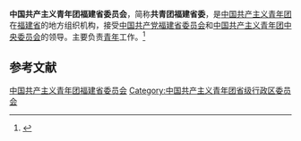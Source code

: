 {{Infobox PRCG
|机构名称 = 中国共产主义青年团<br />福建省委员会
|标志1    = China Youth League logo.svg
|上级机构 = [[中国共产主义青年团中央委员会|中国共产主义青年团中央委员会]]
|机构类型 = [[人民团体|人民团体]]
|行政级别 = 正地厅级
|届数     = 
|任期始   = 
|职位1    = 书　记
|人员1    = [[]]
|职位2    = 专职副书记
|人员2    = 李腾、邵明松、张阿峰
|人数2    =
|职位3    =兼职副书记
|人员3    =李文捷、连占记、刘安娟
|组织法规 = [[s:中国共产主义青年团章程|中国共产主义青年团章程]]
|中共上级 = [[中国共产党福建省委员会|中国共产党福建省委员会]]
|中共本级 = 中国共产党中国共产主义青年团福建省委员会[[党组|党组]]
|场所1    =
|地址1    =
|邮编1    =
|电话1    =
|网站     =
|网址     =
|时期1    =
|机构1    =
|时期2    =
|机构2    =
}}
'''中国共产主义青年团福建省委员会'''，简称'''共青团福建省委'''，是[[中国共产主义青年团|中国共产主义青年团]]在[[福建省|福建省]]的地方组织机构，接受[[中国共产党福建省委员会|中国共产党福建省委员会]]和[[中国共产主义青年团中央委员会|中国共产主义青年团中央委员会]]的领导。主要负责[[青年|青年]]工作。<ref>{{Cite book|title=中华人民共和国职官志|author=何虎生, 李耀东, 向常福主编|publisher=中国社会出版社|year=2003|isbn=9787800883934|location=北京|pages=}}</ref>

== 参考文献 ==
{{Reflist}}

{{中华人民共和国各省级行政区|委员会|中国共产主义青年团|仅内地=yes}}

{{Authority control}}
[[Category:中国共产主义青年团福建省委员会|]]
[[Category:中国共产主义青年团省级行政区委员会|Category:中国共产主义青年团省级行政区委员会]]